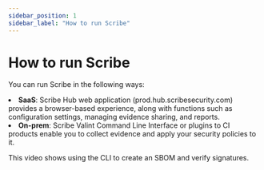 ```yaml
---
sidebar_position: 1
sidebar_label: "How to run Scribe"
---
```



<h1>How to run Scribe</h1>

<p>
You can run Scribe in the following ways:
<li> <b>SaaS</b>: Scribe Hub web application (prod.hub.scribesecurity.com) provides a browser-based experience, along with functions such as configuration settings, managing evidence sharing, and reports.</li>
<li> <b>On-prem</b>: Scribe Valint Command Line Interface or plugins to CI products enable you to collect evidence and apply your security policies to it.</li>
</p>

<p>This video shows using the CLI to create an SBOM and verify signatures.

<!-- <ReactPlayer playing controls url='https://www.youtube.com/embed/BXD21zhgkMM?feature=oembed&autoplay=0&rel=0&modestbranding=1&showinfo=0' /> --->
<ReactPlayer playing controls url='https://www.youtube.com/embed/_lufh0U8DyU?feature=oembed&autoplay=0&rel=0&modestbranding=1&showinfo=0' />
</p>